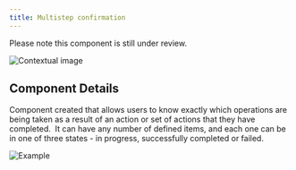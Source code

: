 ```yaml
---
title: Multistep confirmation
---
```


<InlineNotification kind="warning">

  Please note this component is still under review.

</InlineNotification>

<Row>
  <Column colLg={8}>

![Contextual image](images/0.png)

  </Column>
</Row>

## Component Details

Component created that allows users to know exactly which operations are being taken as a result of an action
or set of actions that they have completed.  It can have any number of defined items, and each one can be in one of
three states - in progress, successfully completed or failed.

<Row>
  <Column colMd={6} colLg={6}>

![Example](images/1.png)

  </Column>
</Row>
